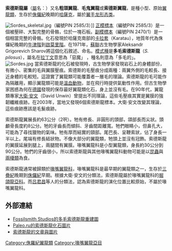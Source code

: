 {{unreferenced|time=2013-11-20T03:19:20+00:00}}
{{Automatic taxobox
| fossil_range = [[侏羅紀|侏羅紀]]晚期,{{fossilrange|155.7}}
| image = SordesDB.jpg
| image_width = 260px
| image_caption = 多毛索德斯龍的想像圖
| taxon = Sordes
| authority = Sharov, 1971
| type_species = '''多毛索德斯龍<br>''Sordes pilosus''''' 
| type_species_authority = Sharov, 1971
}}

'''索德斯龍屬'''（[[屬|屬]]名：{{lang|la|''Sordes''}}）又名'''粗頜翼龍'''、'''毛鬼翼龍'''或'''索德斯翼龍'''，是種小型、原始[[翼龍類|翼龍類]]，生存於[[侏儸紀|侏儸紀]]晚期的[[哈薩克|哈薩克]]，屬於[[翼手龙形态类|翼手龙形态类]]。

[[File:Sordes_skeletal.jpg|thumb]]（編號PIN 2585/3）]]
[[正模標本|正模標本]]（編號PIN 2585/3）是一個被壓碎、大製完整的骨骼，位於一塊石板。[[副模標本|副模標本]]（編號PIN 2470/1）是一個相當完整的骨骼。化石發現於哈薩克南部的[[卡拉套|卡拉套]]（Karatau），地質年代為侏儸紀晚期的[[牛津階|牛津階]]到[[啟莫里階|啟莫里階]]。在1971年，[[蘇聯|蘇聯]]古生物學家Aleksandr Grigorevich Sharov將這個化石敘述、命名。[[模式種|模式種]]是'''多毛索德斯龍'''（''S. pilosus''），屬名在[[拉丁文|拉丁文]]意思為「惡魔」 ，種名則意為「多毛的」。
[[File:Sordes.jpg|thumb]] 
當索德斯龍的化石被發現時，古生物學家發現岩石上的身體部份，有微小、密集的毛與翼膜壓痕。索德斯的毛壓痕分成兩種：兩翼外側的毛較長、接近身體的毛較短。這證實了翼龍類可能覆蓋者一層毛的理論。索德斯龍的毛可能作為隔離用，顯示翼龍類可能是[[溫血動物|溫血動物]]，並在飛行時提供氣動性作用。但古生物學家困惑為何在[[德國|德國]]發現的保存最好翼龍類化石，身上並沒有毛。在90年代，翼龍類專家[[大衛·安文|大衛·安文]]（David Unwin）曾提出不同理論，這些毛壓痕其實是翼膜的強韌纖維痕跡。在2003年，當地又發現6個索德斯龍標本。大衛·安文改變其理論，這些痕跡應該是毛髮痕跡。

索德斯龍翼展長約63公分（2呎）。牠有修長、非圓形的頭部，頜部長而尖狀。頭顱骨長度約8公分。牠的牙齒長而傾斜、牙齒間距離寬。牠們眼睛小，但鼻孔大，可能為了尋找獵物的氣味。牠有厚而結實的頸部。尾巴長、呈鞭索狀，佔了身長一半以上。尾端有修長結狀物。不像大部分的翼龍類，牠頭上並沒有冠飾。索德斯龍的翼膜延展到腿上，兩腿間有翼膜。喙嘴翼龍科是小型翼龍類，身長約30公分到90公分。牠們的牙齒很小，所以索德斯龍與其他喙嘴翼龍科動物可能是以[[昆蟲|昆蟲]]與[[兩棲類|兩棲類]]為食。

索德斯龍通常被歸類於[[喙嘴翼龍科|喙嘴翼龍科]]，喙嘴翼龍科是最早期的翼龍類之一，生存於[[三疊紀|三疊紀]]晚期到[[侏儸紀|侏儸紀]]早期。根據大衛·安文的分類法，索德斯龍屬於喙嘴翼龍科的[[掘頜龍亞科|掘頜龍亞科]]。而[[吕君昌|吕君昌]]等人的分類法，認為索德斯龍的演化位置比較原始，不屬於喙嘴翼龍科。

==外部連結==
*[https://web.archive.org/web/20070929223528/http://triunecommunications.com/fossilsmith/images/sordes2.jpg Fossilsmith Studios的多毛索德斯龍重建圖]
*[https://web.archive.org/web/20051023030626/http://www.paleo.ru/museum/img/large/28.jpg Paleo.ru的索德斯龍化石圖片]
*[http://hoopermuseum.earthsci.carleton.ca/ptero/sordes.htm 索德斯龍的文章與圖片]
{{翼龍目|M.}}
{{Taxonbar|from=Q133000}}

[[Category:侏羅紀翼龍類|Category:侏羅紀翼龍類]]
[[Category:喙嘴翼龍亞目|Category:喙嘴翼龍亞目]]